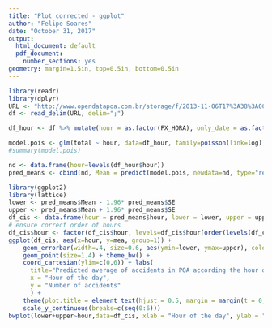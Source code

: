 ---
title: "Plot corrected - ggplot"
author: "Felipe Soares"
date: "October 31, 2017"
output:
  html_document: default
  pdf_document:
    number_sections: yes
geometry: margin=1.5in, top=0.5in, bottom=0.5in
---



```{r, message=FALSE, warning=FALSE, echo=FALSE}
library(readr)
library(dplyr)
URL <- "http://www.opendatapoa.com.br/storage/f/2013-11-06T17%3A38%3A06.476Z/acidentes-2003.csv"
df <- read_delim(URL, delim=";")
```

```{r, message=FALSE, warning=FALSE, echo=FALSE}
df_hour <- df %>% mutate(hour = as.factor(FX_HORA), only_date = as.factor(as.Date(DATA_HORA))) %>% group_by(hour, only_date) %>% summarize (total = n())
```


```{r, message=FALSE, warning=FALSE, echo=FALSE}
model.pois <- glm(total ~ hour, data=df_hour, family=poisson(link=log))
#summary(model.pois)
```


```{r, message=FALSE, warning=FALSE, echo=FALSE}
nd <- data.frame(hour=levels(df_hour$hour))
pred_means <- cbind(nd, Mean = predict(model.pois, newdata=nd, type="response"), SE = predict(model.pois, newdata=nd, type="response", se.fit=T)$se.fit)
```



```{r}
library(ggplot2)
library(lattice)
lower <- pred_means$Mean - 1.96* pred_means$SE
upper <- pred_means$Mean + 1.96* pred_means$SE
df_cis <- data.frame(hour = pred_means$hour, lower = lower, upper = upper, mea = pred_means$Mean)
# ensure correct order of hours
df_cis$hour <- factor(df_cis$hour, levels=df_cis$hour[order(levels(df_cis$hour))])
ggplot(df_cis, aes(x=hour, y=mea, group=1)) +
    geom_errorbar(width=.4, size=0.6, aes(ymin=lower, ymax=upper), color="#BCB8B7") +
    geom_point(size=1.4) + theme_bw() + 
    coord_cartesian(ylim=c(0,6)) + labs(
      title="Predicted average of accidents in POA according the hour of the day",
      x = "Hour of the day",
      y = "Number of accidents"
      ) + 
    theme(plot.title = element_text(hjust = 0.5, margin = margin(t = 0, r = 0, b = 10, l = 0)))+
    scale_y_continuous(breaks=c(seq(0:6))) 
bwplot(lower+upper~hour,data=df_cis, xlab = "Hour of the day", ylab = "Prediction of accidents per day")
```

